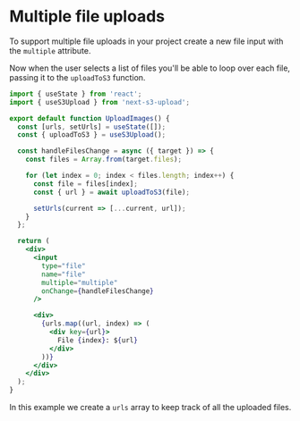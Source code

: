 # Multiple file uploads

To support multiple file uploads in your project create a new file input with the `multiple` attribute.

Now when the user selects a list of files you'll be able to loop over each file, passing it to the `uploadToS3` function.

```jsx
import { useState } from 'react';
import { useS3Upload } from 'next-s3-upload';

export default function UploadImages() {
  const [urls, setUrls] = useState([]);
  const { uploadToS3 } = useS3Upload();

  const handleFilesChange = async ({ target }) => {
    const files = Array.from(target.files);

    for (let index = 0; index < files.length; index++) {
      const file = files[index];
      const { url } = await uploadToS3(file);

      setUrls(current => [...current, url]);
    }
  };

  return (
    <div>
      <input
        type="file"
        name="file"
        multiple="multiple"
        onChange={handleFilesChange}
      />

      <div>
        {urls.map((url, index) => (
          <div key={url}>
            File {index}: ${url}
          </div>
        ))}
      </div>
    </div>
  );
}
```

In this example we create a `urls` array to keep track of all the uploaded files.
